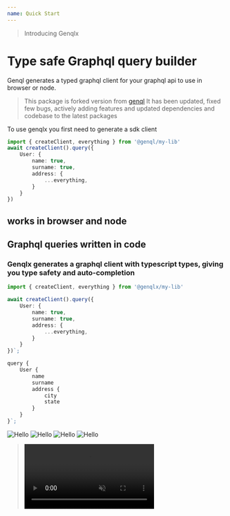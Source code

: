 ```yaml
---
name: Quick Start
---
```


> Introducing Genqlx
# Type safe Graphql query builder

Genql generates a typed graphql client for your graphql api to use in browser or node.

> This package is forked version from [genql](https://github.com/remorses/genql/)
> It has been updated, fixed few bugs, actively adding features and updated dependencies and codebase to the latest packages

To use genqlx you first need to generate a sdk client

```ts
import { createClient, everything } from '@genql/my-lib'
await createClient().query({
    User: {
        name: true,
        surname: true,
        address: {
            ...everything,
        }
    }
})
```
## works in browser and node


## Graphql queries written in code

### Genqlx generates a graphql client with typescript types, giving you type safety and auto-completion

```ts
import { createClient, everything } from '@genqlx/my-lib'

await createClient().query({
    User: {
        name: true,
        surname: true,
        address: {
            ...everything,
        }
    }
})`;
```

```ts
query {
    User {
        name
        surname
        address {
            city
            state
        }
    }
}`;
```

![Hello](../apollo-logo.svg)
![Hello](../nextjs-logo.svg)
![Hello](../nextjs-logo.svg)
![Hello](../banner.jpg)

> <video loop autoPlay muted src="../completion.mp4" />
> <video loop autoPlay muted src="../validation.mp4" />


